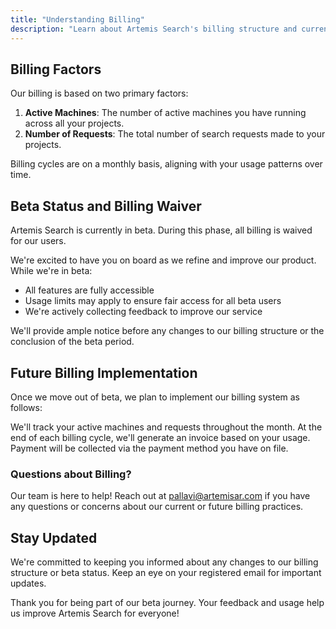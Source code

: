 ```yaml
---
title: "Understanding Billing"
description: "Learn about Artemis Search's billing structure and current beta status"
---
```


## Billing Factors

Our billing is based on two primary factors:

1. **Active Machines**: The number of active machines you have running across all your projects.
2. **Number of Requests**: The total number of search requests made to your projects.

<Note>
  Billing cycles are on a monthly basis, aligning with your usage patterns over time.
</Note>

## Beta Status and Billing Waiver

<Info>
  Artemis Search is currently in beta. During this phase, all billing is waived for our users.
</Info>

We're excited to have you on board as we refine and improve our product. While we're in beta:

- All features are fully accessible
- Usage limits may apply to ensure fair access for all beta users
- We're actively collecting feedback to improve our service

We'll provide ample notice before any changes to our billing structure or the conclusion of the beta period.

## Future Billing Implementation

Once we move out of beta, we plan to implement our billing system as follows:

<Steps>
  <Step title="Usage Tracking">
    We'll track your active machines and requests throughout the month.
  </Step>
  <Step title="Monthly Invoice">
    At the end of each billing cycle, we'll generate an invoice based on your usage.
  </Step>
  <Step title="Payment Processing">
    Payment will be collected via the payment method you have on file.
  </Step>
</Steps>

### Questions about Billing?

Our team is here to help! Reach out at [pallavi@artemisar.com](mailto:pallavi@artemisar.com) if you have any questions or concerns about our current or future billing practices.

## Stay Updated

We're committed to keeping you informed about any changes to our billing structure or beta status. Keep an eye on your registered email for important updates.

Thank you for being part of our beta journey. Your feedback and usage help us improve Artemis Search for everyone!